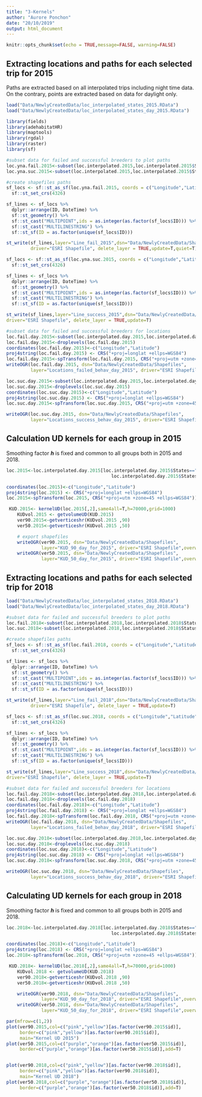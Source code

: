 ```yaml
---
title: "3-Kernels"
author: "Aurore Ponchon"
date: "20/10/2019"
output: html_document
---
```


```r
knitr::opts_chunk$set(echo = TRUE,message=FALSE, warning=FALSE)
```

## Extracting locations and paths for each selected trip for 2015

Paths are extracted based on all interpolated trips including night time data. On the contrary, points are extracted based on data for daylight only.

```r
load("Data/NewlyCreatedData/loc_interpolated_states_2015.RData")
load("Data/NewlyCreatedData/loc_interpolated_states_day_2015.RData")

library(fields)
library(adehabitatHR)
library(maptools)
library(rgdal)
library(raster)
library(sf)

#subset data for failed and successful breeders to plot paths
loc.yna.fail.2015<-subset(loc.interpolated.2015,loc.interpolated.2015$Status=="fail")
loc.yna.suc.2015<-subset(loc.interpolated.2015,loc.interpolated.2015$Status=="success")

#create shapefiles paths
sf_locs <- sf::st_as_sf(loc.yna.fail.2015, coords = c("Longitude","Latitude")) %>% 
  sf::st_set_crs(4326)

sf_lines <- sf_locs %>%
  dplyr::arrange(ID, DateTime) %>%
  sf::st_geometry() %>%
  sf::st_cast("MULTIPOINT",ids = as.integer(as.factor(sf_locs$ID))) %>%
  sf::st_cast("MULTILINESTRING") %>%
  sf::st_sf(ID = as.factor(unique(sf_locs$ID)))

st_write(sf_lines,layer="Line_fail_2015",dsn="Data/NewlyCreatedData/Shapefiles",
         driver="ESRI Shapefile", delete_layer = TRUE,update=T,quiet=T)

sf_locs <- sf::st_as_sf(loc.yna.suc.2015, coords = c("Longitude","Latitude")) %>% 
  sf::st_set_crs(4326)

sf_lines <- sf_locs %>%
  dplyr::arrange(ID, DateTime) %>%
  sf::st_geometry() %>%
  sf::st_cast("MULTIPOINT",ids = as.integer(as.factor(sf_locs$ID))) %>%
  sf::st_cast("MULTILINESTRING") %>%
  sf::st_sf(ID = as.factor(unique(sf_locs$ID)))

st_write(sf_lines,layer="Line_success_2015",dsn="Data/NewlyCreatedData/Shapefiles",
driver="ESRI Shapefile", delete_layer = TRUE,update=T)

#subset data for failed and successful breeders for locations
loc.fail.day.2015<-subset(loc.interpolated.day.2015,loc.interpolated.day.2015$Status=="fail")
loc.fail.day.2015<-droplevels(loc.fail.day.2015)
coordinates(loc.fail.day.2015)<-c("Longitude","Latitude")
proj4string(loc.fail.day.2015) <- CRS("+proj=longlat +ellps=WGS84")
loc.fail.day.2015<-spTransform(loc.fail.day.2015, CRS("+proj=utm +zone=45 +ellps=WGS84"))
writeOGR(loc.fail.day.2015, dsn="Data/NewlyCreatedData/Shapefiles",
         layer="Locations_failed_behav_day_2015", driver="ESRI Shapefile",overwrite_layer=T)

loc.suc.day.2015<-subset(loc.interpolated.day.2015,loc.interpolated.day.2015$Status=="success")
loc.suc.day.2015<-droplevels(loc.suc.day.2015)
coordinates(loc.suc.day.2015)<-c("Longitude","Latitude")
proj4string(loc.suc.day.2015) <- CRS("+proj=longlat +ellps=WGS84")
loc.suc.day.2015<-spTransform(loc.suc.day.2015, CRS("+proj=utm +zone=45 +ellps=WGS84"))

writeOGR(loc.suc.day.2015, dsn="Data/NewlyCreatedData/Shapefiles",
         layer="Locations_success_behav_day_2015", driver="ESRI Shapefile",overwrite_layer=T)
```

## Calculation UD kernels for each group in 2015

Smoothing factor ***h*** is fixed and common to all groups both in 2015 and 2018.

```r
loc.2015<-loc.interpolated.day.2015[loc.interpolated.day.2015$States=="1"|
                                       loc.interpolated.day.2015$States=="2",]

coordinates(loc.2015)<-c("Longitude","Latitude")
proj4string(loc.2015) <- CRS("+proj=longlat +ellps=WGS84")
loc.2015<-spTransform(loc.2015, CRS("+proj=utm +zone=45 +ellps=WGS84"))

 KUD.2015<- kernelUD(loc.2015[,2],same4all=T,h=70000,grid=1000)
    KUDvol.2015 <- getvolumeUD(KUD.2015)
    ver90.2015<-getverticeshr(KUDvol.2015 ,90)
    ver50.2015<-getverticeshr(KUDvol.2015 ,50)

    # export shapefiles
    writeOGR(ver90.2015, dsn="Data/NewlyCreatedData/Shapefiles",
             layer="KUD_90_day_for_2015", driver="ESRI Shapefile",overwrite_layer=T)
    writeOGR(ver50.2015, dsn="Data/NewlyCreatedData/Shapefiles",
             layer="KUD_50_day_for_2015", driver="ESRI Shapefile",overwrite_layer=T)
```

## Extracting locations and paths for each selected trip for 2018

```r
load("Data/NewlyCreatedData/loc_interpolated_states_2018.RData")
load("Data/NewlyCreatedData/loc_interpolated_states_day_2018.RData")

#subset data for failed and successful breeders to plot paths
loc.fail.2018<-subset(loc.interpolated.2018,loc.interpolated.2018$Status=="fail")
loc.suc.2018<-subset(loc.interpolated.2018,loc.interpolated.2018$Status=="success")

#create shapefiles paths
sf_locs <- sf::st_as_sf(loc.fail.2018, coords = c("Longitude","Latitude")) %>% 
  sf::st_set_crs(4326)

sf_lines <- sf_locs %>%
  dplyr::arrange(ID, DateTime) %>%
  sf::st_geometry() %>%
  sf::st_cast("MULTIPOINT",ids = as.integer(as.factor(sf_locs$ID))) %>%
  sf::st_cast("MULTILINESTRING") %>%
  sf::st_sf(ID = as.factor(unique(sf_locs$ID)))

st_write(sf_lines,layer="Line_fail_2018",dsn="Data/NewlyCreatedData/Shapefiles",
         driver="ESRI Shapefile", delete_layer = TRUE,update=T)

sf_locs <- sf::st_as_sf(loc.suc.2018, coords = c("Longitude","Latitude")) %>% 
  sf::st_set_crs(4326)

sf_lines <- sf_locs %>%
  dplyr::arrange(ID, DateTime) %>%
  sf::st_geometry() %>%
  sf::st_cast("MULTIPOINT",ids = as.integer(as.factor(sf_locs$ID))) %>%
  sf::st_cast("MULTILINESTRING") %>%
  sf::st_sf(ID = as.factor(unique(sf_locs$ID)))

st_write(sf_lines,layer="Line_success_2018",dsn="Data/NewlyCreatedData/Shapefiles",
driver="ESRI Shapefile", delete_layer = TRUE,update=T)

#subset data for failed and successful breeders for locations
loc.fail.day.2018<-subset(loc.interpolated.day.2018,loc.interpolated.day.2018$Status=="fail")
loc.fail.day.2018<-droplevels(loc.fail.day.2018)
coordinates(loc.fail.day.2018)<-c("Longitude","Latitude")
proj4string(loc.fail.day.2018) <- CRS("+proj=longlat +ellps=WGS84")
loc.fail.day.2018<-spTransform(loc.fail.day.2018, CRS("+proj=utm +zone=45 +ellps=WGS84"))
writeOGR(loc.fail.day.2018, dsn="Data/NewlyCreatedData/Shapefiles",
         layer="Locations_failed_behav_day_2018", driver="ESRI Shapefile",overwrite_layer=T)

loc.suc.day.2018<-subset(loc.interpolated.day.2018,loc.interpolated.day.2018$Status=="success")
loc.suc.day.2018<-droplevels(loc.suc.day.2018)
coordinates(loc.suc.day.2018)<-c("Longitude","Latitude")
proj4string(loc.suc.day.2018) <- CRS("+proj=longlat +ellps=WGS84")
loc.suc.day.2018<-spTransform(loc.suc.day.2018, CRS("+proj=utm +zone=45 +ellps=WGS84"))

writeOGR(loc.suc.day.2018, dsn="Data/NewlyCreatedData/Shapefiles",
         layer="Locations_success_behav_day_2018", driver="ESRI Shapefile",overwrite_layer=T)
```

## Calculating UD kernels for each group in 2018

Smoothing factor ***h*** is fixed and common to all groups both in 2015 and 2018.

```r

loc.2018<-loc.interpolated.day.2018[loc.interpolated.day.2018$States=="1"|
                                       loc.interpolated.day.2018$States=="2",]

coordinates(loc.2018)<-c("Longitude","Latitude")
proj4string(loc.2018) <- CRS("+proj=longlat +ellps=WGS84")
loc.2018<-spTransform(loc.2018, CRS("+proj=utm +zone=45 +ellps=WGS84"))

 KUD.2018<- kernelUD(loc.2018[,2],same4all=T,h=70000,grid=1000)
    KUDvol.2018 <- getvolumeUD(KUD.2018)
    ver90.2018<-getverticeshr(KUDvol.2018 ,90)
    ver50.2018<-getverticeshr(KUDvol.2018 ,50)

    writeOGR(ver90.2018, dsn="Data/NewlyCreatedData/Shapefiles",
             layer="KUD_90_day_for_2018", driver="ESRI Shapefile",overwrite_layer=T)
    writeOGR(ver50.2018, dsn="Data/NewlyCreatedData/Shapefiles",
             layer="KUD_50_day_for_2018", driver="ESRI Shapefile",overwrite_layer=T)
```


```r
par(mfrow=c(1,2))
plot(ver90.2015,col=c("pink","yellow")[as.factor(ver90.2015$id)],
     border=c("pink","yellow")[as.factor(ver90.2015$id)],
     main="Kernel UD 2015")
plot(ver50.2015,col=c("purple","orange")[as.factor(ver50.2015$id)],
     border=c("purple","orange")[as.factor(ver50.2015$id)],add=T)


plot(ver90.2018,col=c("pink","yellow")[as.factor(ver90.2018$id)],
     border=c("pink","yellow")[as.factor(ver90.2018$id)],
     main="Kernel UD 2018")
plot(ver50.2018,col=c("purple","orange")[as.factor(ver50.2018$id)],
     border=c("purple","orange")[as.factor(ver50.2018$id)],add=T)
```

